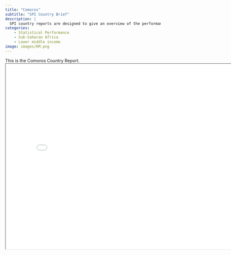 ```yaml
---
title: "Comoros"
subtitle: "SPI Country Brief"
description: |
  SPI country reports are designed to give an overview of the performance of Comoros.
categories:
    - Statistical Performance
    - Sub-Saharan Africa
    - Lower middle income
image: images/KM.png
---
```


This is the Comoros Country Report.
<iframe src="charts/Comoros_chart.html" width="800" height="600"></iframe>

